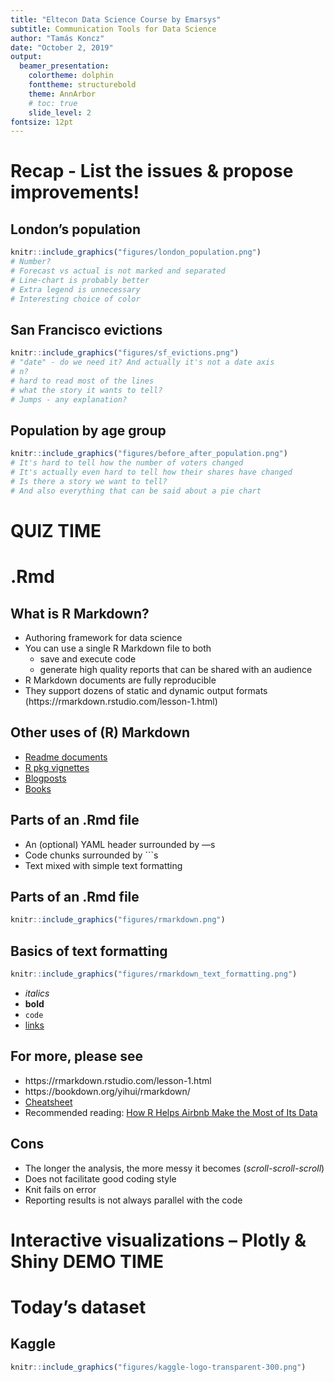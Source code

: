 ```yaml
---
title: "Eltecon Data Science Course by Emarsys"
subtitle: Communication Tools for Data Science
author: "Tamás Koncz"
date: "October 2, 2019"
output:
  beamer_presentation:
    colortheme: dolphin
    fonttheme: structurebold
    theme: AnnArbor
    # toc: true
    slide_level: 2
fontsize: 12pt
---
```


# Recap - List the issues & propose improvements!

## London's population
```r
knitr::include_graphics("figures/london_population.png")
# Number?
# Forecast vs actual is not marked and separated
# Line-chart is probably better
# Extra legend is unnecessary
# Interesting choice of color
```

## San Francisco evictions
```r
knitr::include_graphics("figures/sf_evictions.png")
# "date" - do we need it? And actually it's not a date axis
# n?
# hard to read most of the lines
# what the story it wants to tell?
# Jumps - any explanation?
```

## Population by age group
```r
knitr::include_graphics("figures/before_after_population.png")
# It's hard to tell how the number of voters changed
# It's actually even hard to tell how their shares have changed
# Is there a story we want to tell?
# And also everything that can be said about a pie chart
```

# QUIZ TIME

# .Rmd

## What is R Markdown?

- Authoring framework for data science
- You can use a single R Markdown file to both
  - save and execute code
  - generate high quality reports that can be shared with an audience
- R Markdown documents are fully reproducible
- They support dozens of static and dynamic output formats \linebreak \linebreak
[Source: rmarkdown.rstudio.com](https://rmarkdown.rstudio.com/lesson-1.html)

## Other uses of (R) Markdown

- [Readme documents](https://github.com/rstudio/rmarkdown/blob/master/README.md)
- [R pkg vignettes](https://github.com/rstudio/rmarkdown/blob/master/vignettes/rmarkdown.Rmd)
- [Blogposts](https://bookdown.org/yihui/blogdown/)
- [Books](https://bookdown.org/)


## Parts of an .Rmd file

- An (optional) YAML header surrounded by ---s
- Code chunks surrounded by ```s
- Text mixed with simple text formatting

## Parts of an .Rmd file

```r
knitr::include_graphics("figures/rmarkdown.png")
```

## Basics of text formatting

```r
knitr::include_graphics("figures/rmarkdown_text_formatting.png")
```

- *italics*
- **bold**
- `code`
- [links](rmarkdown.rstudio.com)

## For more, please see

- https://rmarkdown.rstudio.com/lesson-1.html
- https://bookdown.org/yihui/rmarkdown/
- [Cheatsheet](https://rmarkdown.rstudio.com/lesson-15.html)
- Recommended reading: [How R Helps Airbnb Make the Most of Its
Data](https://peerj.com/preprints/3182.pdf)

## Cons

- The longer the analysis, the more messy it becomes (*scroll-scroll-scroll*)
- Does not facilitate good coding style
- Knit fails on error
- Reporting results is not always parallel with the code

# Interactive visualizations -- Plotly & Shiny   DEMO TIME

# Today's dataset

## Kaggle

```r
knitr::include_graphics("figures/kaggle-logo-transparent-300.png")
```
